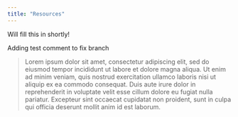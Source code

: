 ```yaml
---
title: "Resources"
---
```


Will fill this in shortly!

Adding test comment to fix branch

> Lorem ipsum dolor
> sit amet, consectetur adipiscing elit, sed do eiusmod tempor incididunt
> ut labore et dolore magna aliqua. Ut enim ad minim veniam, quis nostrud
> exercitation ullamco laboris nisi ut aliquip ex ea commodo consequat.
> Duis aute irure dolor in reprehenderit in voluptate velit esse cillum
> dolore eu fugiat nulla pariatur. Excepteur sint occaecat cupidatat non
> proident, sunt in culpa qui officia deserunt mollit anim id est laborum.
